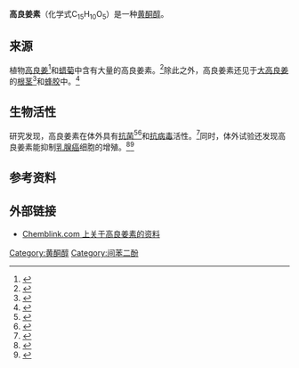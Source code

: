 {{noteTA
|G1=LS
|T=zh-cn:高良姜素;zh-tw:高良薑素;
|1=zh-cn:高良姜;zh-tw:高良薑;
}}
{{chembox
| Watchedfields = changed
| verifiedrevid = 443831073
| Name = 高良姜素<br>Galangin
| ImageFile = Galangin.svg
| ImageSize = 220px
| ImageAlt = 高良姜素的键线式
| ImageFile1 = Galangin-3D-balls.png
| ImageAlt1 = 高良姜素分子式的球棒模型
| IUPACName = 3,5,7-Trihydroxy-2-phenylchromen-4-one
| OtherNames = Norizalpinin<br>3,5,7-Trihydroxyflavone<br>3,5,7-triOH-Flavone
|Section1={{Chembox Identifiers
| ChemSpiderID_Ref = {{chemspidercite|correct|chemspider}}
| ChemSpiderID = 4444935
| KEGG_Ref = {{keggcite|correct|kegg}}
| KEGG = C10044
| InChI = 1/C15H10O5/c16-9-6-10(17)12-11(7-9)20-15(14(19)13(12)18)8-4-2-1-3-5-8/h1-7,16-17,19H
| InChIKey = VCCRNZQBSJXYJD-UHFFFAOYAC
| ChEMBL_Ref = {{ebicite|correct|EBI}}
| ChEMBL = 309490
| StdInChI_Ref = {{stdinchicite|correct|chemspider}}
| StdInChI = 1S/C15H10O5/c16-9-6-10(17)12-11(7-9)20-15(14(19)13(12)18)8-4-2-1-3-5-8/h1-7,16-17,19H
| StdInChIKey_Ref = {{stdinchicite|correct|chemspider}}
| StdInChIKey = VCCRNZQBSJXYJD-UHFFFAOYSA-N
| CASNo_Ref = {{cascite|correct|CAS}}
| CASNo = 548-83-4
| PubChem = 5281616
| IUPHAR_ligand = 410
| UNII_Ref = {{fdacite|correct|FDA}}
| UNII = 142FWE6ECS
| ChEBI_Ref = {{ebicite|correct|EBI}}
| ChEBI = 5262
| SMILES = O=C1c3c(O/C(=C1/O)c2ccccc2)cc(O)cc3O
}}
|Section2={{Chembox Properties
| C=15
| H=10
| O=5
| Density = 1.579 g/mL
| MeltingPtC = 214 - 215
| MeltingPt_notes = 
| BoilingPt = 
 }}
}}

'''高良姜素'''（化学式C<sub>15</sub>H<sub>10</sub>O<sub>5</sub>）是一种[[黄酮醇|黄酮醇]]。

==来源==
植物[[高良薑_(山薑屬)|高良姜]]<ref name=ciolino&yeh>{{Cite journal | last1 = Ciolino | first1 = H. P. | last2 = Yeh | first2 = G. C. | doi = 10.1038/sj.bjc.6690216 | title = The flavonoid galangin is an inhibitor of CYP1A1 activity and an agonist/antagonist of the aryl hydrocarbon receptor | journal = British Journal of Cancer | volume = 79 | issue = 9/10 | pages = 1340–1346 | year = 1999 | pmid =  10188874| pmc = 2362711}}</ref>和[[蜡菊属|蜡菊]]中含有大量的高良姜素。<ref name="pmid9292410">{{cite journal|vauthors=Afolayan AJ, Meyer JJ | title=The antimicrobial activity of 3,5,7-trihydroxyflavone isolated from the shoots of Helichrysum aureonitens |url=https://archive.org/details/sim_journal-of-ethnopharmacology_1997-08_57_3/page/177 | journal=Journal of Ethnopharmacology | year= 1997 | volume= 57 | issue= 3 | pages= 177–181 | pmid=9292410 | doi=10.1016/s0378-8741(97)00065-2}}</ref>除此之外，高良姜素还见于[[大高良姜|大高良姜]]的[[根茎|根茎]]<ref>{{Cite journal 
| last1 = Kaur | first1 = A. 
| last2 = Singh | first2 = R. 
| last3 = Dey | first3 = C. S. 
| last4 = Sharma | first4 = S. S. 
| last5 = Bhutani | first5 = K. K. 
| last6 = Singh | first6 = I. P. 
| title = Antileishmanial phenylpropanoids from ''Alpinia galanga'' (Linn.) Willd 
| journal = Indian Journal of Experimental Biology 
| volume = 48 
| issue = 3 
| pages = 314–317 
| year = 2010 
| pmid = 21046987
| url = http://nopr.niscair.res.in/bitstream/123456789/7407/1/IJEB%2048(3)%20314-317.pdf
}}</ref>和[[蜂胶|蜂胶]]中。<ref>{{Cite journal | last1 = Tosi | first1 = E | last2 = Re | first2 = E | last3 = Ortega | first3 = M | last4 = Cazzoli | first4 = A | title = Food preservative based on propolis: Bacteriostatic activity of propolis polyphenols and flavonoids upon Escherichia coli | doi = 10.1016/j.foodchem.2007.01.011 | journal = Food Chemistry | volume = 104 | pages = 1025 | year = 2007 }}</ref>

==生物活性==
研究发现，高良姜素在体外具有[[抗细菌药|抗菌]]<ref name="pmid16428027">{{cite journal|vauthors=Cushnie TP, Lamb AJ | title=Assessment of the antibacterial activity of galangin against 4-quinolone resistant strains of Staphylococcus aureus| journal=Phytomedicine | year= 2006 | volume= 13 | issue= 3 | pages= 187–191 | pmid=16428027 | doi=10.1016/j.phymed.2004.07.003}}</ref><ref name="pmid15985350">{{cite journal|vauthors=Cushnie TP, Lamb AJ | title=Detection of galangin-induced cytoplasmic membrane damage in Staphylococcus aureus by measuring potassium loss| journal=Journal of Ethnopharmacology | year= 2005 | volume= 101 | issue= 1–3 | pages= 243–248 | pmid=15985350 | doi=10.1016/j.jep.2005.04.014}}</ref>和[[抗病毒药物|抗病毒]]活性。<ref name="pmid9174978">{{cite journal|vauthors=Afolayan AJ, Meyer JJ, Taylor MB, Erasmus D | title=Antiviral activity of galangin isolated from the aerial parts of Helichrysum aureonitens |url=https://archive.org/details/sim_journal-of-ethnopharmacology_1997-04_56_2/page/165 | journal=Journal of Ethnopharmacology | year= 1997 | volume= 56 | issue= 2 | pages= 165–169 | pmid=917497 | doi=10.1016/s0378-8741(97)01514-6}}</ref>同时，体外试验还发现高良姜素能抑制[[乳腺癌|乳腺癌]]细胞的增殖。<ref>{{Cite journal 
| last1 = So | first1 = F. V. 
| last2 = Guthrie | first2 = N. 
| last3 = Chambers | first3 = A. F. 
| last4 = Moussa | first4 = M. 
| last5 = Carroll | first5 = K. K. 
| title = Inhibition of human breast cancer cell proliferation and delay of mammary tumorigenesis by flavonoids and citrus juices 
| doi = 10.1080/01635589609514473 
| journal = Nutrition and Cancer 
| volume = 26 
| issue = 2 
| pages = 167–181 
| year = 1996 
| pmid = 8875554 
}}</ref><ref>{{Cite journal | last1 = So | first1 = F. | last2 = Guthrie | first2 = N. | last3 = Chambers | first3 = A. F. | last4 = Carroll | first4 = K. K. | title = Inhibition of proliferation of estrogen receptor-positive MCF-7 human breast cancer cells by flavonoids in the presence and absence of excess estrogen | doi = 10.1016/S0304-3835(96)04557-0 | journal = Cancer Letters | volume = 112 | issue = 2 | pages = 127–133 | year = 1997 | pmid =  9066718}}</ref>

== 参考资料 ==
{{Reflist|30em}}

== 外部链接 ==
* [http://www.chemblink.com/products/548-83-4.htm Chemblink.com 上关于高良姜素的资料]

{{黄酮}}

[[Category:黄酮醇|Category:黄酮醇]]
[[Category:间苯二酚|Category:间苯二酚]]